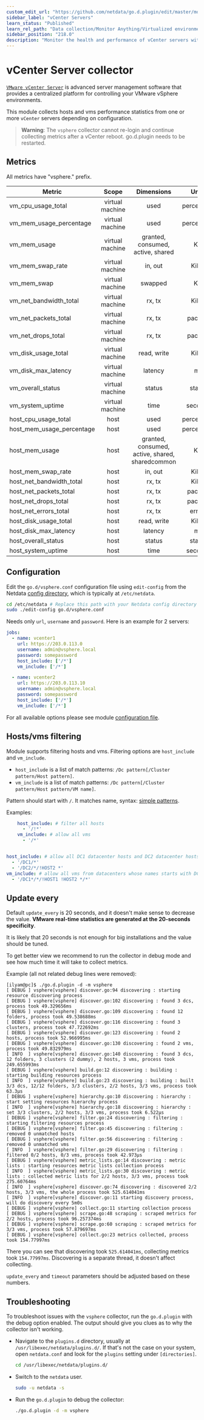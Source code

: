 ```yaml
---
custom_edit_url: "https://github.com/netdata/go.d.plugin/edit/master/modules/vsphere/README.md"
sidebar_label: "vCenter Servers"
learn_status: "Published"
learn_rel_path: "Data collection/Monitor Anything/Virtualized environments"
sidebar_position: "218.0"
description: "Monitor the health and performance of vCenter servers with zero configuration, per-second metric granularity, and interactive visualizations."
---
```



# vCenter Server collector

[`VMware vCenter Server`](https://www.vmware.com/products/vcenter-server.html) is advanced server management software
that provides a centralized platform for controlling your VMware vSphere environments.

This module collects hosts and vms performance statistics from one or more `vCenter` servers depending on configuration.

> **Warning**: The `vsphere` collector cannot re-login and continue collecting metrics after a vCenter reboot.
> go.d.plugin needs to be restarted.

## Metrics

All metrics have "vsphere." prefix.

| Metric                    |      Scope      |                   Dimensions                    |   Units    |
|---------------------------|:---------------:|:-----------------------------------------------:|:----------:|
| vm_cpu_usage_total        | virtual machine |                      used                       | percentage |
| vm_mem_usage_percentage   | virtual machine |                      used                       | percentage |
| vm_mem_usage              | virtual machine |        granted, consumed, active, shared        |    KiB     |
| vm_mem_swap_rate          | virtual machine |                     in, out                     |   KiB/s    |
| vm_mem_swap               | virtual machine |                     swapped                     |    KiB     |
| vm_net_bandwidth_total    | virtual machine |                     rx, tx                      |   KiB/s    |
| vm_net_packets_total      | virtual machine |                     rx, tx                      |  packets   |
| vm_net_drops_total        | virtual machine |                     rx, tx                      |  packets   |
| vm_disk_usage_total       | virtual machine |                   read, write                   |   KiB/s    |
| vm_disk_max_latency       | virtual machine |                     latency                     |     ms     |
| vm_overall_status         | virtual machine |                     status                      |   status   |
| vm_system_uptime          | virtual machine |                      time                       |  seconds   |
| host_cpu_usage_total      |      host       |                      used                       | percentage |
| host_mem_usage_percentage |      host       |                      used                       | percentage |
| host_mem_usage            |      host       | granted, consumed, active, shared, sharedcommon |    KiB     |
| host_mem_swap_rate        |      host       |                     in, out                     |   KiB/s    |
| host_net_bandwidth_total  |      host       |                     rx, tx                      |   KiB/s    |
| host_net_packets_total    |      host       |                     rx, tx                      |  packets   |
| host_net_drops_total      |      host       |                     rx, tx                      |  packets   |
| host_net_errors_total     |      host       |                     rx, tx                      |   errors   |
| host_disk_usage_total     |      host       |                   read, write                   |   KiB/s    |
| host_disk_max_latency     |      host       |                     latency                     |     ms     |
| host_overall_status       |      host       |                     status                      |   status   |
| host_system_uptime        |      host       |                      time                       |  seconds   |

## Configuration

Edit the `go.d/vsphere.conf` configuration file using `edit-config` from the
Netdata [config directory](https://learn.netdata.cloud/docs/configure/nodes), which is typically at `/etc/netdata`.

```bash
cd /etc/netdata # Replace this path with your Netdata config directory
sudo ./edit-config go.d/vsphere.conf
```

Needs only `url`, `username` and `password`. Here is an example for 2 servers:

```yaml
jobs:
  - name: vcenter1
    url: https://203.0.113.0
    username: admin@vsphere.local
    password: somepassword
    host_include: ['/*']
    vm_include: ['/*']

  - name: vcenter2
    url: https://203.0.113.10
    username: admin@vsphere.local
    password: somepassword
    host_include: ['/*']
    vm_include: ['/*']
```

For all available options please see
module [configuration file](https://github.com/netdata/go.d.plugin/blob/master/config/go.d/vsphere.conf).

## Hosts/vms filtering

Module supports filtering hosts and vms. Filtering options are `host_include` and `vm_include`.

- `host_include` is a list of match patterns: `/Dc pattern[/Cluster pattern/Host pattern]`.
- `vm_include` is a list of match patterns: `/Dc pattern[/Cluster pattern/Host pattern/VM name]`.

Pattern should start with `/`. It matches name,
syntax: [simple patterns](https://docs.netdata.cloud/libnetdata/simple_pattern/).

Examples:

```yaml
    host_include: # filter all hosts
      - '/!*'
    vm_include: # allow all vms
      - '/*'
```

```yaml

host_include: # allow all DC1 datacenter hosts and DC2 datacenter hosts except HOST2
  - '/DC1/*'
  - '/DC2/*/!HOST2 *'
vm_include: # allow all vms from datacenters whose names starts with DC1 and from all hosts except HOST1 and HOST2
  - '/DC1*/*/!HOST1 !HOST2 */*'
```  

## Update every

Default `update_every` is 20 seconds, and it doesn't make sense to decrease the value. **VMware real-time statistics are
generated at the 20-seconds specificity**.

It is likely that 20 seconds is not enough for big installations and the value should be tuned.

To get better view we recommend to run the collector in debug mode and see how much time it will take to collect
metrics.

Example (all not related debug lines were removed):

```
[ilyam@pc]$ ./go.d.plugin -d -m vsphere
[ DEBUG ] vsphere[vsphere] discover.go:94 discovering : starting resource discovering process
[ DEBUG ] vsphere[vsphere] discover.go:102 discovering : found 3 dcs, process took 49.329656ms
[ DEBUG ] vsphere[vsphere] discover.go:109 discovering : found 12 folders, process took 49.538688ms
[ DEBUG ] vsphere[vsphere] discover.go:116 discovering : found 3 clusters, process took 47.722692ms
[ DEBUG ] vsphere[vsphere] discover.go:123 discovering : found 2 hosts, process took 52.966995ms
[ DEBUG ] vsphere[vsphere] discover.go:130 discovering : found 2 vms, process took 49.832979ms
[ INFO  ] vsphere[vsphere] discover.go:140 discovering : found 3 dcs, 12 folders, 3 clusters (2 dummy), 2 hosts, 3 vms, process took 249.655993ms
[ DEBUG ] vsphere[vsphere] build.go:12 discovering : building : starting building resources process
[ INFO  ] vsphere[vsphere] build.go:23 discovering : building : built 3/3 dcs, 12/12 folders, 3/3 clusters, 2/2 hosts, 3/3 vms, process took 63.3µs
[ DEBUG ] vsphere[vsphere] hierarchy.go:10 discovering : hierarchy : start setting resources hierarchy process
[ INFO  ] vsphere[vsphere] hierarchy.go:18 discovering : hierarchy : set 3/3 clusters, 2/2 hosts, 3/3 vms, process took 6.522µs
[ DEBUG ] vsphere[vsphere] filter.go:24 discovering : filtering : starting filtering resources process
[ DEBUG ] vsphere[vsphere] filter.go:45 discovering : filtering : removed 0 unmatched hosts
[ DEBUG ] vsphere[vsphere] filter.go:56 discovering : filtering : removed 0 unmatched vms
[ INFO  ] vsphere[vsphere] filter.go:29 discovering : filtering : filtered 0/2 hosts, 0/3 vms, process took 42.973µs
[ DEBUG ] vsphere[vsphere] metric_lists.go:14 discovering : metric lists : starting resources metric lists collection process
[ INFO  ] vsphere[vsphere] metric_lists.go:30 discovering : metric lists : collected metric lists for 2/2 hosts, 3/3 vms, process took 275.60764ms
[ INFO  ] vsphere[vsphere] discover.go:74 discovering : discovered 2/2 hosts, 3/3 vms, the whole process took 525.614041ms
[ INFO  ] vsphere[vsphere] discover.go:11 starting discovery process, will do discovery every 5m0s
[ DEBUG ] vsphere[vsphere] collect.go:11 starting collection process
[ DEBUG ] vsphere[vsphere] scrape.go:48 scraping : scraped metrics for 2/2 hosts, process took 96.257374ms
[ DEBUG ] vsphere[vsphere] scrape.go:60 scraping : scraped metrics for 3/3 vms, process took 57.879697ms
[ DEBUG ] vsphere[vsphere] collect.go:23 metrics collected, process took 154.77997ms

```

There you can see that discovering took `525.614041ms`, collecting metrics took `154.77997ms`. Discovering is a separate
thread, it doesn't affect collecting.

`update_every` and `timeout` parameters should be adjusted based on these numbers.

## Troubleshooting

To troubleshoot issues with the `vsphere` collector, run the `go.d.plugin` with the debug option enabled. The output
should give you clues as to why the collector isn't working.

- Navigate to the `plugins.d` directory, usually at `/usr/libexec/netdata/plugins.d/`. If that's not the case on
  your system, open `netdata.conf` and look for the `plugins` setting under `[directories]`.

  ```bash
  cd /usr/libexec/netdata/plugins.d/
  ```

- Switch to the `netdata` user.

  ```bash
  sudo -u netdata -s
  ```

- Run the `go.d.plugin` to debug the collector:

  ```bash
  ./go.d.plugin -d -m vsphere
  ```
